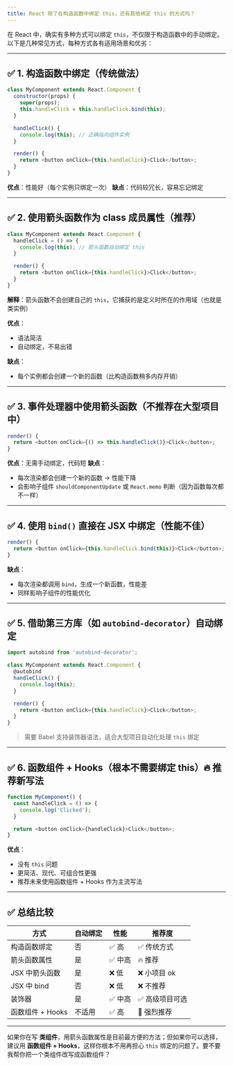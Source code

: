 ```yaml
---
title: React 除了在构造函数中绑定 this，还有其他绑定 this 的方式吗？
---
```


在 React 中，确实有多种方式可以绑定 `this`，不仅限于构造函数中的手动绑定。以下是几种常见方式，每种方式各有适用场景和优劣：

---

## ✅ 1. **构造函数中绑定（传统做法）**

```js
class MyComponent extends React.Component {
  constructor(props) {
    super(props);
    this.handleClick = this.handleClick.bind(this);
  }

  handleClick() {
    console.log(this); // 正确指向组件实例
  }

  render() {
    return <button onClick={this.handleClick}>Click</button>;
  }
}
```

**优点**：性能好（每个实例只绑定一次）
**缺点**：代码较冗长，容易忘记绑定

---

## ✅ 2. **使用箭头函数作为 class 成员属性（推荐）**

```js
class MyComponent extends React.Component {
  handleClick = () => {
    console.log(this); // 箭头函数自动绑定 this
  }

  render() {
    return <button onClick={this.handleClick}>Click</button>;
  }
}
```

**解释**：箭头函数不会创建自己的 `this`，它捕获的是定义时所在的作用域（也就是类实例）

**优点**：

* 语法简洁
* 自动绑定，不易出错

**缺点**：

* 每个实例都会创建一个新的函数（比构造函数稍多内存开销）

---

## ✅ 3. **事件处理器中使用箭头函数（不推荐在大型项目中）**

```js
render() {
  return <button onClick={() => this.handleClick()}>Click</button>;
}
```

**优点**：无需手动绑定，代码短
**缺点**：

* 每次渲染都会创建一个新的函数 → 性能下降
* 会影响子组件 `shouldComponentUpdate` 或 `React.memo` 判断（因为函数每次都不一样）

---

## ✅ 4. **使用 `bind()` 直接在 JSX 中绑定（性能不佳）**

```js
render() {
  return <button onClick={this.handleClick.bind(this)}>Click</button>;
}
```

**缺点**：

* 每次渲染都调用 `bind`，生成一个新函数，性能差
* 同样影响子组件的性能优化

---

## ✅ 5. **借助第三方库（如 `autobind-decorator`）自动绑定**

```js
import autobind from 'autobind-decorator';

class MyComponent extends React.Component {
  @autobind
  handleClick() {
    console.log(this);
  }

  render() {
    return <button onClick={this.handleClick}>Click</button>;
  }
}
```

> 需要 Babel 支持装饰器语法，适合大型项目自动化处理 `this` 绑定

---

## ✅ 6. **函数组件 + Hooks（根本不需要绑定 this）🔥 推荐新写法**

```js
function MyComponent() {
  const handleClick = () => {
    console.log('Clicked');
  }

  return <button onClick={handleClick}>Click</button>;
}
```

**优点**：

* 没有 `this` 问题
* 更简洁、现代、可组合性更强
* 推荐未来使用函数组件 + Hooks 作为主流写法

---

## ✅ 总结比较

| 方式           | 自动绑定 | 性能   | 推荐度      |
| ------------ | ---- | ---- | -------- |
| 构造函数绑定       | 否    | ✅ 高  | ✅ 传统方式   |
| 箭头函数属性       | 是    | ✅ 中高 | 🔥 推荐    |
| JSX 中箭头函数    | 是    | ❌ 低  | ❌ 小项目 ok |
| JSX 中 bind   | 否    | ❌ 低  | ❌ 不推荐    |
| 装饰器          | 是    | ✅ 中高 | ✅ 高级项目可选 |
| 函数组件 + Hooks | 不适用  | ✅ 高  | 🌟 强烈推荐  |

---

如果你在写 **类组件**，用箭头函数属性是目前最方便的方法；但如果你可以选择，建议用 **函数组件 + Hooks**，这样你根本不用再担心 `this` 绑定的问题了。要不要我帮你把一个类组件改写成函数组件？
